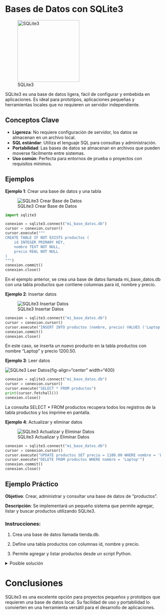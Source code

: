 :::{.justify}
# Bases de Datos con SQLite3

:::{.center}
![SQLite3](./images/sqlite_logo.png){fig-align="center" width="200"}
:::

SQLite3 es una base de datos ligera, fácil de configurar y embebida en aplicaciones. Es ideal para prototipos, aplicaciones pequeñas y herramientas locales que no requieren un servidor independiente.

## Conceptos Clave

- **Ligereza**: No requiere configuración de servidor, los datos se almacenan en un archivo local.
- **SQL estándar**: Utiliza el lenguaje SQL para consultas y administración.
- **Portabilidad**: Las bases de datos se almacenan en archivos que pueden moverse fácilmente entre sistemas.
- **Uso común**: Perfecta para entornos de prueba o proyectos con requisitos mínimos.

## Ejemplos

**Ejemplo 1**: Crear una base de datos y una tabla

:::{.center}
![SQLite3 Crear Base de Datos](./images/sqlite3_code001.png){fig-align="center" width="400}
:::

```python
import sqlite3

conexion = sqlite3.connect("mi_base_datos.db")
cursor = conexion.cursor()
cursor.execute("""
CREATE TABLE IF NOT EXISTS productos (
    id INTEGER PRIMARY KEY,
    nombre TEXT NOT NULL,
    precio REAL NOT NULL
)
""")
conexion.commit()
conexion.close()
```
En el ejemplo anterior, se crea una base de datos llamada mi_base_datos.db con una tabla productos que contiene columnas para id, nombre y precio.

**Ejemplo 2**: Insertar datos

:::{.center}
![SQLite3 Insertar Datos](./images/sqlite3_code002.png){fig-align="center" width="400}
:::

```python
conexion = sqlite3.connect("mi_base_datos.db")
cursor = conexion.cursor()
cursor.execute("INSERT INTO productos (nombre, precio) VALUES ('Laptop', 1200.50)")
conexion.commit()
conexion.close()
```
En este caso, se inserta un nuevo producto en la tabla productos con nombre "Laptop" y precio 1200.50.

**Ejemplo 3**: Leer datos

:::{.center}
![SQLite3 Leer Datos](./images/sqlite3_code003.png){fig-align="center" width="400}
:::
```python
conexion = sqlite3.connect("mi_base_datos.db")
cursor = conexion.cursor()
cursor.execute("SELECT * FROM productos")
print(cursor.fetchall())
conexion.close()
```
La consulta SELECT * FROM productos recupera todos los registros de la tabla productos y los imprime en pantalla.

**Ejemplo 4**: Actualizar y eliminar datos

:::{.center}
![SQLite3 Actualizar y Eliminar Datos](./images/sqlite3_code004.png){fig-align="center" width="400}
:::

```python
conexion = sqlite3.connect("mi_base_datos.db")
cursor = conexion.cursor()
cursor.execute("UPDATE productos SET precio = 1100.00 WHERE nombre = 'Laptop'")
cursor.execute("DELETE FROM productos WHERE nombre = 'Laptop'")
conexion.commit()
conexion.close()
```
## Ejemplo Práctico

**Objetivo**: Crear, administrar y consultar una base de datos de "productos".

**Descripción**: Se implementará un pequeño sistema que permite agregar, listar y buscar productos utilizando SQLite3.

### Instrucciones:

1. Crea una base de datos llamada tienda.db.

2. Define una tabla productos con columnas id, nombre y precio.

3. Permite agregar y listar productos desde un script Python.

<details>
  <summary>Posible solución</summary>

Código:

:::{.center}
![SQLite3 Ejemplo Práctico](./images/sqlite3_code005.png){fig-align="center" width="400}
:::

```python
import sqlite3

def conectar():
    return sqlite3.connect("tienda.db")

def crear_tabla():
    conexion = conectar()
    cursor = conexion.cursor()
    cursor.execute("""
    CREATE TABLE IF NOT EXISTS productos (
        id INTEGER PRIMARY KEY,
        nombre TEXT NOT NULL,
        precio REAL NOT NULL
    )
    """)
    conexion.commit()
    conexion.close()

def agregar_producto(nombre, precio):
    conexion = conectar()
    cursor = conexion.cursor()
    cursor.execute("INSERT INTO productos (nombre, precio) VALUES (?, ?)", (nombre, precio))
    conexion.commit()
    conexion.close()

def listar_productos():
    conexion = conectar()
    cursor = conexion.cursor()
    cursor.execute("SELECT * FROM productos")
    for fila in cursor.fetchall():
        print(fila)
    conexion.close()

# Uso
crear_tabla()
agregar_producto("Mouse", 25.99)
agregar_producto("Teclado", 45.50)
print("Productos registrados:")
listar_productos()
```
</details>

# Conclusiones

SQLite3 es una excelente opción para proyectos pequeños y prototipos que requieren una base de datos local. Su facilidad de uso y portabilidad lo convierten en una herramienta versátil para el desarrollo de aplicaciones.
:::
